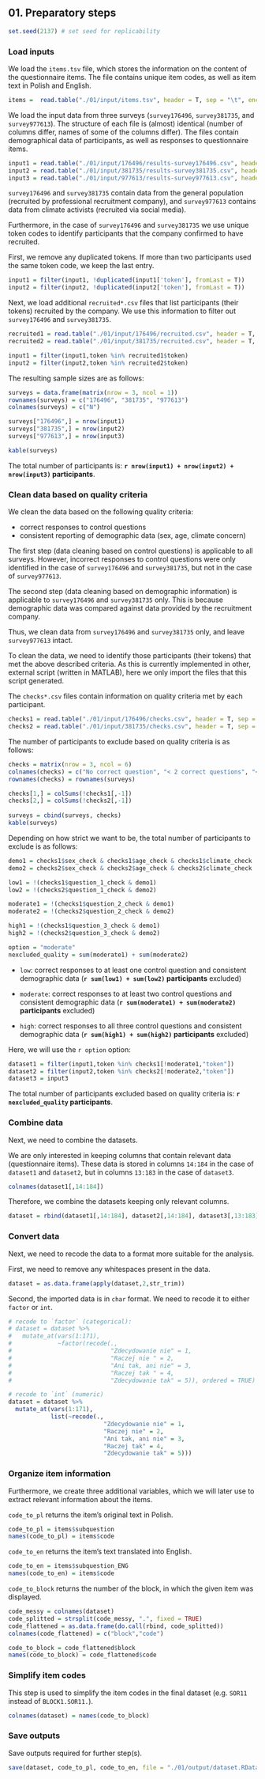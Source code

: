 ## 01. Preparatory steps

```r
set.seed(2137) # set seed for replicability
```

### Load inputs

We load the `items.tsv` file, which stores the information on the content of the questionnaire items. The file contains unique item codes, as well as item text in Polish and English.
 
```r
items =  read.table("./01/input/items.tsv", header = T, sep = "\t", encoding = "UTF-8")
```

We load the input data from three surveys (`survey176496`, `survey381735`, and `survey977613`). The structure of each file is (almost) identical (number of columns differ, names of some of the columns differ). The files contain demographical data of participants, as well as responses to questionnaire items.

```r
input1 = read.table("./01/input/176496/results-survey176496.csv", header = T, sep = ",", encoding = "UTF-8")
input2 = read.table("./01/input/381735/results-survey381735.csv", header = T, sep = ",", encoding = "UTF-8")
input3 = read.table("./01/input/977613/results-survey977613.csv", header = T, sep = ",", encoding = "UTF-8")
```

`survey176496` and `survey381735` contain data from the general population (recruited by professional recruitment company), and `survey977613` contains data from climate activists (recruited via social media).

Furthermore, in the case of `survey176496` and `survey381735` we use unique token codes to identify participants that the company confirmed to have recruited.

First, we remove any duplicated tokens. If more than two participants used the same token code, we keep the last entry.

```r
input1 = filter(input1, !duplicated(input1['token'], fromLast = T))
input2 = filter(input2, !duplicated(input2['token'], fromLast = T))
```

Next, we load additional `recruited*.csv` files that list participants (their tokens) recruited by the company. We use this information to filter out `survey176496` and `survey381735`.

```r
recruited1 = read.table("./01/input/176496/recruited.csv", header = T, sep = "\t", encoding = "UTF-8")
recruited2 = read.table("./01/input/381735/recruited.csv", header = T, sep = "\t", encoding = "UTF-8")

input1 = filter(input1,token %in% recruited1$token)
input2 = filter(input2,token %in% recruited2$token)
```

The resulting sample sizes are as follows:

```r
surveys = data.frame(matrix(nrow = 3, ncol = 1))
rownames(surveys) = c("176496", "381735", "977613")
colnames(surveys) = c("N")

surveys["176496",] = nrow(input1)
surveys["381735",] = nrow(input2)
surveys["977613",] = nrow(input3)

kable(surveys)
```

The total number of participants is:  **`r nrow(input1) + nrow(input2) + nrow(input3)` participants**.

### Clean data based on quality criteria

We clean the data based on the following quality criteria:

* correct responses to control questions
* consistent reporting of demographic data (sex, age, climate concern)

The first step (data cleaning based on control questions) is applicable to all surveys. However, incorrect responses to control questions were only identified in the case of `survey176496` and `survey381735`, but not in the case of `survey977613`.

The second step (data cleaning based on demographic information) is applicable to `survey176496` and `survey381735` only. This is because demographic data was compared against data provided by the recruitment company.

Thus, we clean data from `survey176496` and `survey381735` only, and leave `survey977613` intact.

To clean the data, we need to identify those participants (their tokens) that met the above described criteria. As this is currently implemented in other, external script (written in MATLAB), here we only import the files that this script generated. 

The `checks*.csv` files contain information on quality criteria met by each participant.

```r
checks1 = read.table("./01/input/176496/checks.csv", header = T, sep = "\t", encoding = "UTF-8")
checks2 = read.table("./01/input/381735/checks.csv", header = T, sep = "\t", encoding = "UTF-8")
```

The number of participants to exclude based on quality criteria is as follows:

``` r
checks = matrix(nrow = 3, ncol = 6)
colnames(checks) = c("No correct question", "< 2 correct questions", "< 3 correct questions", "Inconsistent sex", "Inconsistent age", "Inconsistent climate concern")
rownames(checks) = rownames(surveys)

checks[1,] = colSums(!checks1[,-1])
checks[2,] = colSums(!checks2[,-1])
  
surveys = cbind(surveys, checks)
kable(surveys)
```

Depending on how strict we want to be, the total number of participants to exclude is as follows:

```r
demo1 = checks1$sex_check & checks1$age_check & checks1$climate_check
demo2 = checks2$sex_check & checks2$age_check & checks2$climate_check

low1 = !(checks1$question_1_check & demo1)
low2 = !(checks2$question_1_check & demo2)

moderate1 = !(checks1$question_2_check & demo1)
moderate2 = !(checks2$question_2_check & demo2)

high1 = !(checks1$question_3_check & demo1)
high2 = !(checks2$question_3_check & demo2)
```

```r
option = "moderate"
nexcluded_quality = sum(moderate1) + sum(moderate2)
```

* `low`: correct responses to at least one control question and consistent demographic data (**`r sum(low1) + sum(low2)` participants** excluded)

* `moderate`: correct responses to at least two control questions and consistent demographic data (**`r sum(moderate1) + sum(moderate2)` participants** excluded)

* `high`: correct responses to all three control questions and consistent demographic data (**`r sum(high1) + sum(high2)` participants** excluded)

Here, we will use the ``r option`` option:

```r
dataset1 = filter(input1,token %in% checks1[!moderate1,"token"])
dataset2 = filter(input2,token %in% checks2[!moderate2,"token"])
dataset3 = input3
```

The total number of participants excluded based on quality criteria is:  **`r nexcluded_quality` participants**.

### Combine data

Next, we need to combine the datasets.

We are only interested in keeping columns that contain relevant data (questionnaire items). These data is stored in columns `14:184` in the case of `dataset1` and `dataset2`, but in columns `13:183` in the case of `dataset3`.

``` r
colnames(dataset1[,14:184])
```

Therefore, we combine the datasets keeping only relevant columns.

```r
dataset = rbind(dataset1[,14:184], dataset2[,14:184], dataset3[,13:183])
```

### Convert data

Next, we need to recode the data to a format more suitable for the analysis.

First, we need to remove any whitespaces present in the data.

```r
dataset = as.data.frame(apply(dataset,2,str_trim))
```

Second, the imported data is in `char` format. We need to recode it to either `factor` or `int`.

``` r
# recode to `factor` (categorical):
# dataset = dataset %>%
#   mutate_at(vars(1:171),
#             ~factor(recode(.,
#                            "Zdecydowanie nie" = 1,
#                            "Raczej nie " = 2,
#                            "Ani tak, ani nie" = 3,
#                            "Raczej tak " = 4,
#                            "Zdecydowanie tak" = 5)), ordered = TRUE)

# recode to `int` (numeric)
dataset = dataset %>%
  mutate_at(vars(1:171),
            list(~recode(.,
                           "Zdecydowanie nie" = 1,
                           "Raczej nie" = 2,
                           "Ani tak, ani nie" = 3,
                           "Raczej tak" = 4,
                           "Zdecydowanie tak" = 5)))
```

### Organize item information

Furthermore, we create three additional variables, which we will later use to extract relevant information about the items. 

`code_to_pl` returns the item's original text in Polish.

```r
code_to_pl = items$subquestion
names(code_to_pl) = items$code
```

`code_to_en` returns the item's text translated into English.

```r
code_to_en = items$subquestion_ENG
names(code_to_en) = items$code
```

`code_to_block` returns the number of the block, in which the given item was displayed.

```r
code_messy = colnames(dataset)
code_splitted = strsplit(code_messy, ".", fixed = TRUE)
code_flattened = as.data.frame(do.call(rbind, code_splitted))
colnames(code_flattened) = c("block","code")

code_to_block = code_flattened$block
names(code_to_block) = code_flattened$code
```

### Simplify item codes

This step is used to simplify the item codes in the final dataset (e.g. `SOR11` instead of `BLOCK1.SOR11.`).

```r
colnames(dataset) = names(code_to_block)
```

### Save outputs

Save outputs required for further step(s).

``` r
save(dataset, code_to_pl, code_to_en, file = "./01/output/dataset.RData")
```

